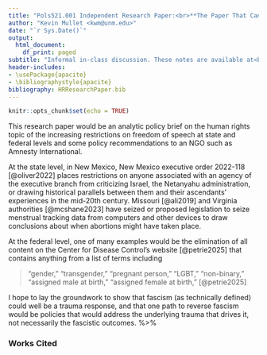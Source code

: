 ```yaml
---
title: "Pols521.001 Independent Research Paper:<br>**The Paper That Cannot Be Written**"
author: "Kevin Mullet <kwm@unm.edu>"
date: "`r Sys.Date()`"
output:
  html_document:
    df_print: paged
subtitle: "Informal in-class discussion. These notes are available at<br> https://github.com/kwmullet/2025-Spring-HRResearchPaper"
header-includes:
- \usePackage{apacite}
- \bibliographystyle{apacite}
bibliography: HRResearchPaper.bib
---
```


```r
knitr::opts_chunk$set(echo = TRUE)
```

This research paper would be an analytic policy brief on the human rights topic of the increasing restrictions on freedom of speech at state and federal levels and some policy recommendations to an NGO such as Amnesty International.

At the state level, in New Mexico, New Mexico executive order 2022-118 [@oliver2022] places restrictions on anyone associated with an agency of the executive branch from criticizing Israel, the Netanyahu administration, or drawing historical parallels between them and their ascendants' experiences in the mid-20th century. Missouri [@ali2019] and Virginia authorities [@mcshane2023] have seized or proposed legislation to seize menstrual tracking data from computers and other devices to draw conclusions about when abortions might have taken place.

At the federal level, one of many examples would be the elimination of all content on the Center for Disease Control's website [@petrie2025] that contains anything from a list of terms including 

> "gender," "transgender," "pregnant person," "LGBT," "non-binary," "assigned male at birth," "assigned female at birth," [@petrie2025]

I hope to lay the groundwork to show that fascism (as technically defined) could well be a trauma response, and that one path to reverse fascism would be policies that would address the underlying trauma that drives it, not necessarily the fascistic outcomes. %>% 






### Works Cited





